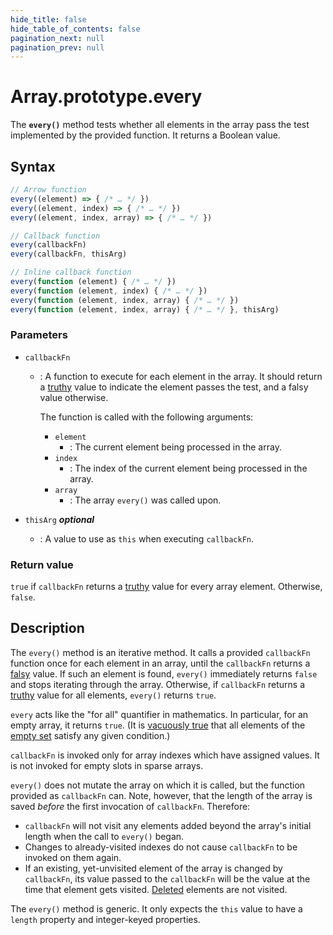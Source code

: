 ```yaml
---
hide_title: false
hide_table_of_contents: false
pagination_next: null
pagination_prev: null
---
```

# Array.prototype.every

The **`every()`** method tests whether
all elements in the array pass the test implemented by the provided function. It
returns a Boolean value.

## Syntax

```js
// Arrow function
every((element) => { /* … */ })
every((element, index) => { /* … */ })
every((element, index, array) => { /* … */ })

// Callback function
every(callbackFn)
every(callbackFn, thisArg)

// Inline callback function
every(function (element) { /* … */ })
every(function (element, index) { /* … */ })
every(function (element, index, array) { /* … */ })
every(function (element, index, array) { /* … */ }, thisArg)
```

### Parameters

- `callbackFn`

  - : A function to execute for each element in the array. It should return a [truthy](https://developer.mozilla.org/docs/Glossary/Truthy) value to indicate the element passes the test, and a falsy value otherwise.

    The function is called with the following arguments:

    - `element`
      - : The current element being processed in the array.
    - `index`
      - : The index of the current element being processed in the array.
    - `array`
      - : The array `every()` was called upon.

- `thisArg` _**optional**_
  - : A value to use as `this` when executing `callbackFn`.

### Return value

`true` if `callbackFn` returns a [truthy](https://developer.mozilla.org/docs/Glossary/Truthy) value for every array element. Otherwise, `false`.

## Description

The `every()` method is an iterative method. It calls a provided `callbackFn` function once for each element in an array, until the `callbackFn` returns a [falsy](https://developer.mozilla.org/docs/Glossary/Falsy) value. If such an element is found, `every()` immediately returns `false` and stops iterating through the array. Otherwise, if `callbackFn` returns a [truthy](https://developer.mozilla.org/docs/Glossary/Truthy) value for all elements, `every()` returns `true`.

`every` acts like the "for all" quantifier in mathematics. In particular, for an empty array, it returns `true`. (It is [vacuously true](https://en.wikipedia.org/wiki/Vacuous_truth) that all elements of the [empty set](https://en.wikipedia.org/wiki/Empty_set#Properties) satisfy any given condition.)

`callbackFn` is invoked only for array indexes which have assigned values. It is not invoked for empty slots in sparse arrays.

`every()` does not mutate the array on which it is called, but the function provided as `callbackFn` can. Note, however, that the length of the array is saved _before_ the first invocation of `callbackFn`. Therefore:

- `callbackFn` will not visit any elements added beyond the array's initial length when the call to `every()` began.
- Changes to already-visited indexes do not cause `callbackFn` to be invoked on them again.
- If an existing, yet-unvisited element of the array is changed by `callbackFn`, its value passed to the `callbackFn` will be the value at the time that element gets visited. [Deleted](https://developer.mozilla.org/docs/Web/JavaScript/Reference/Operators/delete) elements are not visited.



The `every()` method is generic. It only expects the `this` value to have a `length` property and integer-keyed properties.
